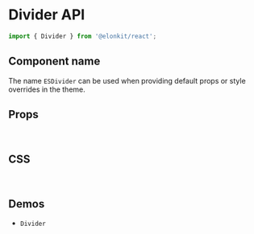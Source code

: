 
<Meta title="Components API/Divider" />

# Divider API

```js
import { Divider } from '@elonkit/react';
```

## Component name

The name `ESDivider` can be used when providing default props or style overrides in the theme.

## Props

<TableInterface name="DividerProps" variant="props" />

<br />

## CSS

<TableInterface name="DividerClasses" variant="css" />

<br />

## Demos

<ul>
  <li>
    <LinkTo kind="components-Divider" story="demo">
      <code>Divider</code>
    </LinkTo>
  </li>
</ul>
